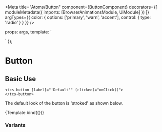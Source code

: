 

<Meta
  title="Atoms/Button"
  component={ButtonComponent}
  decorators={[
    moduleMetadata({
      imports: [BrowserAnimationsModule, UiModule]
    })
  ]}
  argTypes={{
    color: {
      options: ['primary', 'warn', 'accent'],
      control: { type: 'radio' }
    }
  }}
/>

  props: args,
  template: `
  <div class="story-container">
    <tcs-button [label]="label" [color]="color" [isLoading]="isLoading" [isDisabled]="isDisabled" [size]="size" [variant]="variant">    
    </tcs-button>
  </div>`
});

# Button

## Basic Use

```
<tcs-button [label]="'Default'" (clicked)="onClick()">
</tcs-button>
```

The default look of the button is 'stroked' as shown below.

<Canvas>
  <Story
    name="Default"
    args={{
      label: 'Default',
      variant: 'stroked'
    }}
  >
    {Template.bind({})}
  </Story>
</Canvas>

### Variants

<ArgsTable />
